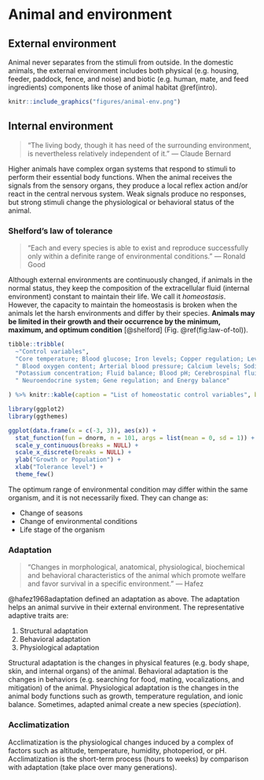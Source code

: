 # Animal and environment {#chapter2}
## External environment
Animal never separates from the stimuli from outside. In the domestic animals, the external environment includes both physical (e.g. housing, feeder, paddock, fence, and noise) and biotic (e.g. human, mate, and feed ingredients) components like those of animal habitat \@ref(intro).   

```r
knitr::include_graphics("figures/animal-env.png")
```

## Internal environment
> "The living body, though it has need of the surrounding environment, is nevertheless relatively independent of it." --- Claude Bernard

Higher animals have complex organ systems that respond to stimuli to perform their essential body functions. When the animal receives the signals from the sensory organs, they produce a local reflex action and/or react in the central nervous system. Weak signals produce no responses, but strong stimuli change the physiological or behavioral status of the animal.  

### Shelford's law of tolerance  
> "Each and every species is able to exist and reproduce successfully only within a definite range of environmental conditions." --- Ronald Good

Although external environments are continuously changed, if animals in the normal status, they keep the composition of the extracellular fluid (internal environment) constant to maintain their life. We call it *homeostasis*. However, the capacity to maintain the homeostasis is broken when the animals let the harsh environments and differ by their species. **Animals may be limited in their growth and their occurrence by the minimum, maximum, and optimum condition** [@shelford] (Fig. \@ref(fig:law-of-tol)).

```r
tibble::tribble(
  ~"Control variables",
  "Core temperature; Blood glucose; Iron levels; Copper regulation; Levels of blood gases;",
  " Blood oxygen content; Arterial blood pressure; Calcium levels; Sodium concentration;",
  "Potassium concentration; Fluid balance; Blood pH; Cerebrospinal fluid; Neurotransmission;",
  " Neuroendocrine system; Gene regulation; and Energy balance"

) %>% knitr::kable(caption = "List of homeostatic control variables", booktabs = TRUE)
```

```r
library(ggplot2)
library(ggthemes)

ggplot(data.frame(x = c(-3, 3)), aes(x)) +
  stat_function(fun = dnorm, n = 101, args = list(mean = 0, sd = 1)) +
  scale_y_continuous(breaks = NULL) +
  scale_x_discrete(breaks = NULL) +
  ylab("Growth or Population") +
  xlab("Tolerance level") +
  theme_few()
```

The optimum range of environmental condition may differ within the same organism, and it is not necessarily fixed. They can change as:

  - Change of seasons
  - Change of environmental conditions
  - Life stage of the organism

### Adaptation
> "Changes in morphological, anatomical, physiological, biochemical and behavioral characteristics of the animal which promote welfare and favor survival in a specific environment." --- Hafez  

@hafez1968adaptation defined an adaptation as above. The adaptation helps an animal survive in their external environment. The representative adaptive traits are:

  1. Structural adaptation
  2. Behavioral adaptation
  3. Physiological adaptation

Structural adaptation is the changes in physical features (e.g. body shape, skin, and internal organs) of the animal. Behavioral adaptation is the changes in behaviors (e.g. searching for food, mating, vocalizations, and mitigation) of the animal. Physiological adaptation is the changes in the animal body functions such as growth, temperature regulation, and ionic balance. Sometimes, adapted animal create a new species (*speciation*).

### Acclimatization

Acclimatization is the physiological changes induced by a complex of factors such as altitude, temperature, humidity, photoperiod, or pH. Acclimatization is the short-term process (hours to weeks) by comparison with adaptation (take place over many generations).  
